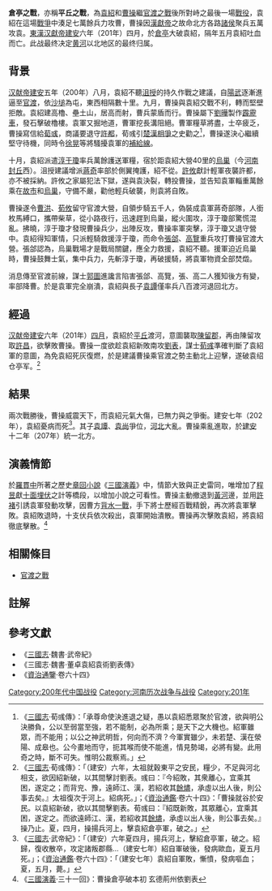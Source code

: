 {{Infobox Military Conflict
|image=新刊校正古本大字音释三国志通俗演义 明万历十九年书林周曰校刊本 063.jpg
|caption=周曰校插图版《三国志通俗演义》中的倉亭之戰
|conflict=倉亭之戰
|date=201年
|place=[[冀州|冀州]]
|result=[[袁紹|袁紹]]戰敗，不久去世。[[曹操|曹操]]逐步統一北方
|combatant1=[[袁紹|袁紹]]
|combatant2=[[曹操|曹操]]
|commander1=[[袁紹|袁紹]]
|commander2=[[曹操|曹操]]
|strength1= 70,000餘人
|strength2= 50,000餘人
|casualties1= 將近70,000人
|casualties2= 數千人
|}}
'''倉亭之戰'''，亦稱'''平丘之戰'''，為[[袁紹|袁紹]]和[[曹操|曹操]]繼[[官渡之戰|官渡之戰]]後所對峙之最後一場[[戰役|戰役]]，袁紹在這場[[戰爭|戰爭]]中湊足七萬餘兵力攻曹，曹操因[[漢獻帝|漢獻帝]]之故命北方各路[[諸侯|諸侯]]聚兵五萬攻袁。[[東漢|東漢]][[汉獻帝|汉獻帝]][[建安_(东汉)|建安]]六年（201年）四月，於[[倉亭|倉亭]]大破袁紹，隔年五月袁紹吐血而亡。此战最终决定[[黄河|黄河]]以北地区的最终归属。

== 背景 ==
{{main|官渡之戰}}
[[汉献帝|汉献帝]][[建安|建安]]五年（200年）八月，袁紹不聽[[沮授|沮授]]的持久作戰之建議，自[[陽武|陽武]]逐漸進逼至[[官渡|官渡]]，依[[沙塠|沙塠]]為屯，東西相隔數十里。九月，曹操與袁紹交戰不利，轉而堅壁拒敵。袁紹建高櫓、壘土山，居高而射，曹兵蒙盾而行。曹操屬下[[劉曄_(三國)|劉曄]]製作[[霹靂車|霹靂車]]，發石擊破櫓樓。袁軍又掘地道，曹軍挖長溝阻絕。曹軍糧草將盡，士卒疲乏，曹操寫信給[[荀彧|荀彧]]，商議要退守[[許都|許都]]，荀彧引[[楚漢相爭|楚漢相爭]]之史勸之<ref>《[[三國志|三國志]]·荀彧傳》：「承尊命使決進退之疑，愚以袁紹悉眾聚於官渡，欲與明公決勝負，公以至弱當至強，若不能制，必為所乘；是天下之大機也。紹軍雖眾，而不能用；以公之神武明哲，何向而不濟？今軍實雖少，未若楚、漢在滎陽、成皋也。公今畫地而守，扼其喉而使不能進，情見勢竭，必將有變。此用奇之時，斷不可失。惟明公裁察焉。」</ref>，曹操遂決心繼續堅守待機，同時令[[徐晃|徐晃]]等將騷擾袁軍的[[補給線|補給線]]。

十月，袁紹派遣[[淳于瓊|淳于瓊]]率兵萬餘護送軍糧，宿於距袁紹大營40里的[[烏巢|烏巢]]（今[[河南|河南]][[封丘|封丘]]西）。沮授建議增派[[蔣奇_(東漢)|蔣奇]]率部於側翼掩護，紹不從。[[許攸|許攸]]獻計輕軍夜襲許都，亦不被採納。許攸之家屬犯法下獄，遂與袁決裂，轉投曹操，並告知袁軍輜重萬餘乘在[[故市|故市]]和[[烏巢|烏巢]]，守備不嚴，勸他輕兵破襲，則袁將自敗。

曹操遂令[[曹洪|曹洪]]、[[荀攸|荀攸]]留守官渡大營，自領步騎五千人，偽裝成袁軍蔣奇部隊，人銜枚馬縛口，攜帶柴草，從小路夜行，迅速趕到烏巢，縱火圍攻，淳于瓊部驚慌混亂。拂曉，淳于瓊才發現曹操兵少，出陣反攻，曹操率軍突擊，淳于瓊又退守營中。袁紹得知軍情，只派輕騎救援淳于瓊，而命令[[張郃|張郃]]、[[高覽|高覽]]重兵攻打曹操官渡大營。張郃認為，烏巢戰場才是戰局關鍵，應全力救援，袁紹不聽。援軍迫近烏巢時，曹操鼓舞士氣，集中兵力，先斬淳于瓊，再破援騎，將袁軍物資全部焚燬。

消息傳至官渡前線，謀士[[郭圖|郭圖]]進讒言陷害張郃、高覽，張、高二人獲知後方有變，率部降曹。於是袁軍完全崩潰，袁紹與長子[[袁譚|袁譚]]僅率兵八百渡河退回北方。

== 經過 ==
[[汉献帝|汉献帝]][[建安|建安]]六年（201年）[[四月|四月]]，袁紹於[[平丘|平丘]]渡河，意圖襲取[[陳留郡|陳留郡]]，再由陳留攻取[[許昌|許昌]]，欲擊敗曹操。曹操一度欲趁袁紹新敗南攻[[劉表|劉表]]，謀士[[荀彧|荀彧]]準確判斷了袁紹軍的意圖，為免袁紹死灰復燃，於是建議曹操乘官渡之勢主動北上迎擊，遂破袁绍仓亭军。<ref>《[[三國志|三國志]]·荀彧傳》：「（建安）六年，太祖就穀東平之安民，糧少，不足與河北相支，欲因紹新破，以其間擊討劉表。彧曰：『今紹敗，其衆離心，宜乘其困，遂定之；而背兖、豫，遠師江、漢，若紹收其[[餘燼|餘燼]]，承虛以出人後，則公事去矣。』太祖復次于河上。紹病死。」；《[[資治通鑑|資治通鑑]]·卷六十四》：「曹操就谷於安民。以袁紹新破，欲以其間擊劉表。荀彧曰：『紹既新敗，其眾離心，宜乘其困，遂定之。而欲遠師江、漢，若紹收其[[餘燼|餘燼]]，承虛以出人後，則公事去矣。』操乃止。夏，四月，操揚兵河上，擊袁紹倉亭軍，破之。」</ref>

== 結果 ==
兩次戰勝後，曹操威震天下，而袁紹元氣大傷，已無力與之爭衡。建安七年（202年），袁紹憂病而死<ref>《[[三國志|三國志]]·武帝紀》：「（建安）六年夏四月，揚兵河上，擊紹倉亭軍，破之。紹歸，復收散卒，攻定諸叛郡縣...（建安七年）紹自軍破後，發病歐血，夏五月死。」；《[[資治通鑑|資治通鑑]]·卷六十四》：「（建安七年）袁紹自軍敗，慚憤，發病嘔血；夏，五月，薨。」</ref>。其子[[袁譚|袁譚]]、[[袁尚|袁尚]]爭位，[[河北|河北]]大亂。曹操乘亂進取，於[[建安|建安]]十二年（207年）統一北方。

== 演義情節 ==
於[[羅貫中|羅貫中]]所著之歷史[[章回小說|章回小說]]《[[三國演義|三國演義]]》中，情節大致與正史雷同，唯增加了[[程昱|程昱]]獻[[十面埋伏|十面埋伏]]之計等橋段，以增加小說之可看性。曹操主動撤退到[[黃河|黃河]]邊，並用[[許褚|許褚]]引誘袁軍發動攻擊，因曹方[[背水一戰|背水一戰]]，手下將士歷經百戰精銳，再次將袁軍擊敗。袁紹敗退時，十支伏兵依次殺出，袁軍開始潰散。曹操再次擊敗袁紹，將袁紹徹底擊散。<ref>《[[三國演義|三國演義]]·三十一回》：曹操倉亭破本初 玄德荊州依劉表</ref>

== 相關條目 ==
*[[官渡之戰|官渡之戰]]

== 註解 ==
<div class="references-small">
<references></references>
</div>

== 參考文獻 ==
* 《[[三國志|三國志]]·魏書·武帝紀》
* 《三國志·魏書·董卓袁紹袁術劉表傳》
* 《[[資治通鑒|資治通鑒]]·卷六十四》

{{三国}}
{{三國歷史事件|index=GDZZ}}

[[Category:200年代中国战役|Category:200年代中国战役]]
[[Category:河南历次战争与战役|Category:河南历次战争与战役]]
[[Category:201年|Category:201年]]